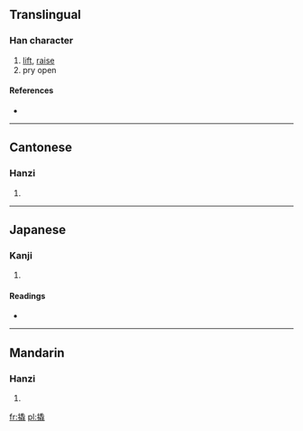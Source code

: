 ==Translingual==

===Han character===
{{Han char|rn=64|rad=手|as=12|sn=15|four=5201<sub>4</sub>|canj=手竹山山 (QHUU)}}

# [[lift]], [[raise]]
# pry open

====References====
* {{Han ref|kx=0456.140|dkj=12746|dj=0805.100|hdz=31959.020|uh=64AC|ud=25772|bh=BCC0|bd=48320}}

----

==Cantonese==

===Hanzi===
{{yue-hanzi|jyut=|y=giu6, hiu3}}

# {{defn|lang=yue|sort=手12}}

----

==Japanese==

===Kanji===
{{ja-kanji|grade=|rs=手12}}

# {{defn|lang=ja|sort=手12}}

====Readings====
* {{ja-readings|on=[[きょう]] (kyō)|kun=[[あげる]] (ageru)}}

----

==Mandarin==

===Hanzi===
{{cmn-hanzi|pin=[[bō]] ([[bo1]]), [[bǒ]] ([[bo3]]), [[qiào]] ([[qiao4]])|wg=po<sup>1</sup>, po<sup>3</sup>, ch'iao<sup>4</sup>}}

# {{defn|lang=cmn|sort=手12}}

[[fr:撬]]
[[pl:撬]]